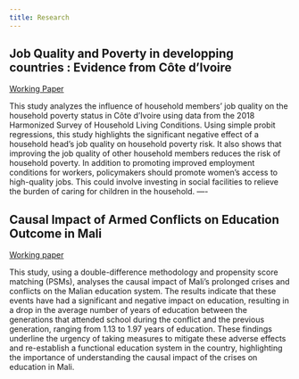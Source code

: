 ```yaml
---
title: Research
---
```


## Job Quality and Poverty in developping countries : Evidence from Côte d'Ivoire

<a href="https://drive.google.com/file/d/1jo8JqBBzvfliCmEQC0UG4NHShR-NiNCe/view?usp=sharing" target="_blank">Working Paper</a> <br>

This study analyzes the influence of household members’ job quality on the household poverty status in Côte d'Ivoire using data from the 2018 Harmonized Survey of Household Living Conditions. Using simple
probit regressions, this study highlights the significant negative effect of a household head’s job quality on
household poverty risk. It also shows that improving the job quality of other household members reduces
the risk of household poverty. In addition to promoting improved employment conditions for workers,
policymakers should promote women's access to high-quality jobs. This could involve investing in social
facilities to relieve the burden of caring for children in the household.
----

## Causal Impact of Armed Conflicts on Education Outcome in Mali

<a href="https://drive.google.com/file/d/1kvELyRo6ru2XATIfZkzbS5NQ27Km8HPY/view?usp=sharing" target="_blank">Working paper</a> <br>

This study, using a double-difference methodology and propensity score matching (PSMs), analyses
the causal impact of Mali's prolonged crises and conflicts on the Malian education system. The
results indicate that these events have had a significant and negative impact on education, resulting
in a drop in the average number of years of education between the generations that attended school
during the conflict and the previous generation, ranging from 1.13 to 1.97 years of education. These
findings underline the urgency of taking measures to mitigate these adverse effects and re-establish
a functional education system in the country, highlighting the importance of understanding the
causal impact of the crises on education in Mali.


